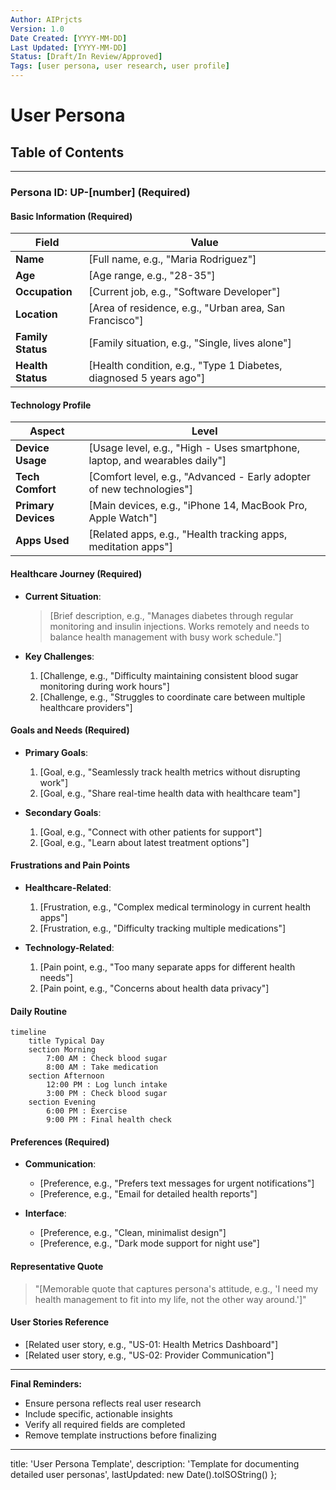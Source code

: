 ```yaml
---
Author: AIPrjcts
Version: 1.0
Date Created: [YYYY-MM-DD]
Last Updated: [YYYY-MM-DD]
Status: [Draft/In Review/Approved]
Tags: [user persona, user research, user profile]
---
```


<!--
Definition of this template:

- User Personas are fictional characters representing different user types that might use the system.
- They help in understanding user needs, experiences, behaviors, and goals.
- Personas should be based on real user research and data.

Instructions for this template:

- Copy and rename this file when creating new personas.
- Replace all placeholders within square brackets [] with specific content.
- Examples are provided within the placeholders for guidance.
- Remove any instructional comments from the final document.
- Fields marked with **(Required)** are mandatory.

Metadata Tags (for AI tools and searchability):

- DocumentType: UserPersona
-->

# User Persona

## Table of Contents

<!--
Example:
- [UP-01: Young Adult Patient](#up-01)
- [UP-02: Senior Patient with Multiple Conditions](#up-02)
-->

---

### Persona ID: UP-[number] **(Required)**

#### Basic Information **(Required)**

| Field             | Value                                                                       |
|-------------------|-----------------------------------------------------------------------------|
| **Name**          | [Full name, e.g., "Maria Rodriguez"]                                        |
| **Age**           | [Age range, e.g., "28-35"]                                                  |
| **Occupation**    | [Current job, e.g., "Software Developer"]                                   |
| **Location**      | [Area of residence, e.g., "Urban area, San Francisco"]                      |
| **Family Status** | [Family situation, e.g., "Single, lives alone"]                             |
| **Health Status** | [Health condition, e.g., "Type 1 Diabetes, diagnosed 5 years ago"]          |

#### Technology Profile

| Aspect              | Level                                                                      |
|---------------------|----------------------------------------------------------------------------|
| **Device Usage**    | [Usage level, e.g., "High - Uses smartphone, laptop, and wearables daily"] |
| **Tech Comfort**    | [Comfort level, e.g., "Advanced - Early adopter of new technologies"]      |
| **Primary Devices** | [Main devices, e.g., "iPhone 14, MacBook Pro, Apple Watch"]                |
| **Apps Used**       | [Related apps, e.g., "Health tracking apps, meditation apps"]              |

#### Healthcare Journey **(Required)**

- **Current Situation**:
  > [Brief description, e.g., "Manages diabetes through regular monitoring and insulin injections. Works remotely and needs to balance health management with busy work schedule."]

- **Key Challenges**:
  1. [Challenge, e.g., "Difficulty maintaining consistent blood sugar monitoring during work hours"]
  2. [Challenge, e.g., "Struggles to coordinate care between multiple healthcare providers"]

#### Goals and Needs **(Required)**

- **Primary Goals**:
  1. [Goal, e.g., "Seamlessly track health metrics without disrupting work"]
  2. [Goal, e.g., "Share real-time health data with healthcare team"]

- **Secondary Goals**:
  1. [Goal, e.g., "Connect with other patients for support"]
  2. [Goal, e.g., "Learn about latest treatment options"]

#### Frustrations and Pain Points

- **Healthcare-Related**:
  1. [Frustration, e.g., "Complex medical terminology in current health apps"]
  2. [Frustration, e.g., "Difficulty tracking multiple medications"]

- **Technology-Related**:
  1. [Pain point, e.g., "Too many separate apps for different health needs"]
  2. [Pain point, e.g., "Concerns about health data privacy"]

#### Daily Routine

```mermaid
timeline
    title Typical Day
    section Morning
        7:00 AM : Check blood sugar
        8:00 AM : Take medication
    section Afternoon
        12:00 PM : Log lunch intake
        3:00 PM : Check blood sugar
    section Evening
        6:00 PM : Exercise
        9:00 PM : Final health check
```

#### Preferences **(Required)**

- **Communication**:
  - [Preference, e.g., "Prefers text messages for urgent notifications"]
  - [Preference, e.g., "Email for detailed health reports"]

- **Interface**:
  - [Preference, e.g., "Clean, minimalist design"]
  - [Preference, e.g., "Dark mode support for night use"]

#### Representative Quote

> "[Memorable quote that captures persona's attitude, e.g., 'I need my health management to fit into my life, not the other way around.']"

#### User Stories Reference

- [Related user story, e.g., "US-01: Health Metrics Dashboard"]
- [Related user story, e.g., "US-02: Provider Communication"]

---

**Final Reminders:**

- Ensure persona reflects real user research
- Include specific, actionable insights
- Verify all required fields are completed
- Remove template instructions before finalizing

---

  title: 'User Persona Template',
  description: 'Template for documenting detailed user personas',
  lastUpdated: new Date().toISOString()
};